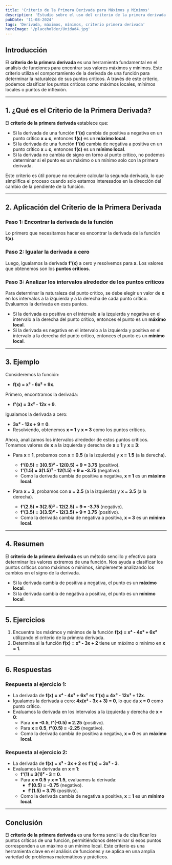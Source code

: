 ```yaml
---
title: 'Criterio de la Primera Derivada para Máximos y Mínimos'
description: 'Estudio sobre el uso del criterio de la primera derivada para determinar los puntos máximos y mínimos de una función.'
pubDate: '11-08-2024'
tags: 'Derivada, máximos, mínimos, criterio primera derivada'
heroImage: '/placeholder/Unidad4.jpg'
---
```


## Introducción

El **criterio de la primera derivada** es una herramienta fundamental en el análisis de funciones para encontrar sus valores máximos y mínimos. Este criterio utiliza el comportamiento de la derivada de una función para determinar la naturaleza de sus puntos críticos. A través de este criterio, podemos clasificar los puntos críticos como máximos locales, mínimos locales o puntos de inflexión.

---

## 1. ¿Qué es el Criterio de la Primera Derivada?

El **criterio de la primera derivada** establece que:

- Si la derivada de una función **f'(x)** cambia de positiva a negativa en un punto crítico **x = c**, entonces **f(c)** es un **máximo local**.
- Si la derivada de una función **f'(x)** cambia de negativa a positiva en un punto crítico **x = c**, entonces **f(c)** es un **mínimo local**.
- Si la derivada no cambia de signo en torno al punto crítico, no podemos determinar si el punto es un máximo o un mínimo solo con la primera derivada.

Este criterio es útil porque no requiere calcular la segunda derivada, lo que simplifica el proceso cuando solo estamos interesados en la dirección del cambio de la pendiente de la función.

---

## 2. Aplicación del Criterio de la Primera Derivada

### Paso 1: Encontrar la derivada de la función

Lo primero que necesitamos hacer es encontrar la derivada de la función **f(x)**.

### Paso 2: Igualar la derivada a cero

Luego, igualamos la derivada **f'(x)** a cero y resolvemos para **x**. Los valores que obtenemos son los **puntos críticos**.

### Paso 3: Analizar los intervalos alrededor de los puntos críticos

Para determinar la naturaleza del punto crítico, se debe elegir un valor de **x** en los intervalos a la izquierda y a la derecha de cada punto crítico. Evaluamos la derivada en esos puntos.

- Si la derivada es positiva en el intervalo a la izquierda y negativa en el intervalo a la derecha del punto crítico, entonces el punto es un **máximo local**.
- Si la derivada es negativa en el intervalo a la izquierda y positiva en el intervalo a la derecha del punto crítico, entonces el punto es un **mínimo local**.

---

## 3. Ejemplo

Consideremos la función:

- **f(x) = x³ - 6x² + 9x**.

Primero, encontramos la derivada:

- **f'(x) = 3x² - 12x + 9**.

Igualamos la derivada a cero:

- **3x² - 12x + 9 = 0**.
- Resolviendo, obtenemos **x = 1** y **x = 3** como los puntos críticos.

Ahora, analizamos los intervalos alrededor de estos puntos críticos. Tomamos valores de **x** a la izquierda y derecha de **x = 1** y **x = 3**:

- Para **x = 1**, probamos con **x = 0.5** (a la izquierda) y **x = 1.5** (a la derecha).
  - **f'(0.5) = 3(0.5)² - 12(0.5) + 9 = 3.75** (positivo).
  - **f'(1.5) = 3(1.5)² - 12(1.5) + 9 = -3.75** (negativo).
  - Como la derivada cambia de positiva a negativa, **x = 1** es un **máximo local**.

- Para **x = 3**, probamos con **x = 2.5** (a la izquierda) y **x = 3.5** (a la derecha).
  - **f'(2.5) = 3(2.5)² - 12(2.5) + 9 = -3.75** (negativo).
  - **f'(3.5) = 3(3.5)² - 12(3.5) + 9 = 3.75** (positivo).
  - Como la derivada cambia de negativa a positiva, **x = 3** es un **mínimo local**.

---

## 4. Resumen

El **criterio de la primera derivada** es un método sencillo y efectivo para determinar los valores extremos de una función. Nos ayuda a clasificar los puntos críticos como máximos o mínimos, simplemente analizando los cambios en el signo de la derivada.

- Si la derivada cambia de positiva a negativa, el punto es un **máximo local**.
- Si la derivada cambia de negativa a positiva, el punto es un **mínimo local**.

---

## 5. Ejercicios

1. Encuentra los máximos y mínimos de la función **f(x) = x⁴ - 4x³ + 6x²** utilizando el criterio de la primera derivada.
2. Determina si la función **f(x) = x³ - 3x + 2** tiene un máximo o mínimo en **x = 1**.

---

## 6. Respuestas

### Respuesta al ejercicio 1:

- La derivada de **f(x) = x⁴ - 4x³ + 6x²** es **f'(x) = 4x³ - 12x² + 12x**.
- Igualamos la derivada a cero: **4x(x² - 3x + 3) = 0**, lo que da **x = 0** como punto crítico.
- Evaluamos la derivada en los intervalos a la izquierda y derecha de **x = 0**:
  - Para **x = -0.5**, **f'(-0.5) = 2.25** (positivo).
  - Para **x = 0.5**, **f'(0.5) = -2.25** (negativo).
  - Como la derivada cambia de positiva a negativa, **x = 0** es un **máximo local**.

### Respuesta al ejercicio 2:

- La derivada de **f(x) = x³ - 3x + 2** es **f'(x) = 3x² - 3**.
- Evaluamos la derivada en **x = 1**:
  - **f'(1) = 3(1)² - 3 = 0**.
  - Para **x = 0.5** y **x = 1.5**, evaluamos la derivada:
    - **f'(0.5) = -0.75** (negativo).
    - **f'(1.5) = 3.75** (positivo).
  - Como la derivada cambia de negativa a positiva, **x = 1** es un **mínimo local**.

---

## Conclusión

El **criterio de la primera derivada** es una forma sencilla de clasificar los puntos críticos de una función, permitiéndonos determinar si esos puntos corresponden a un máximo o un mínimo local. Este criterio es una herramienta clave en el análisis de funciones y se aplica en una amplia variedad de problemas matemáticos y prácticos.